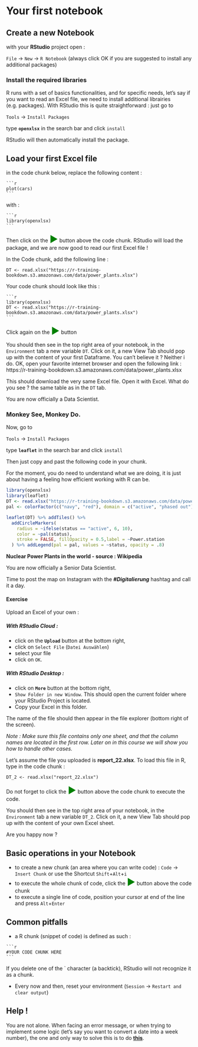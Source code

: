# Your first notebook 


## Create a new Notebook {-}
with your **RStudio** project open :

`File` -> `New` -> `R Notebook` 
(always click OK if you are suggested to install any additional packages)

### Install the required libraries  {-}
R runs with a set of basics functionalities, and for specific needs, let's say if you want to read an Excel file, we need to install additional librairies (e.g. packages).
With RStudio this is quite straightforward : just go to 

`Tools` -> `Install Packages` 

type **`openxlsx`** in the search bar and click `install`

RStudio will then automatically install the package.

## Load your first Excel file  {-}

in the code chunk below, replace the following content :

````
```r
plot(cars)
```
````
with :

````
```r
library(openxlsx)
```
````

Then click on the <span style="color:green;font-size: 24px">**►**</span> button above the code chunk.
RStudio will load the package, and we are now good to read our first Excel file !


In the Code chunk, add the following line :

`DT <- read.xlsx("https://r-training-bookdown.s3.amazonaws.com/data/power_plants.xlsx")`


Your code chunk should look like this :


````
```r
library(openxlsx)
DT <- read.xlsx("https://r-training-bookdown.s3.amazonaws.com/data/power_plants.xlsx")
```
````

Click again on the <span style="color:green;font-size: 24px">**►**</span> button

You should then see in the top right area of your notebook, in the `Environment` tab a new variable `DT`. Click on it, a new View Tab should pop up with the content of your first Dataframe. 
You can't believe it ? Neither i do. OK, open your favorite internet browser and open the following link : https://r-training-bookdown.s3.amazonaws.com/data/power_plants.xlsx

This should download the very same Excel file. Open it with Excel. What do you see ? the same table as in the `DT` tab.

You are now officially a Data Scientist.


### Monkey See, Monkey Do. {-}
Now, go to 

`Tools` -> `Install Packages` 

type **`leaflet`** in the search bar and click `install`

Then just copy and past the following code in your chunk.

For the moment, you do need to understand what we are doing, it is just about having a feeling how efficient working with R can be.


```r
library(openxlsx)
library(leaflet)
DT <- read.xlsx("https://r-training-bookdown.s3.amazonaws.com/data/power_plants.xlsx")
pal <- colorFactor(c("navy", "red"), domain = c("active", "phased out"))

leaflet(DT) %>% addTiles() %>%
  addCircleMarkers(
    radius = ~ifelse(status == "active", 6, 10),
    color = ~pal(status),
    stroke = FALSE, fillOpacity = 0.5,label = ~Power.station
  ) %>% addLegend(pal = pal, values = ~status, opacity = .8)
```
**Nuclear Power Plants in the world - source : Wikipedia**



You are now officially a Senior Data Scientist. 

Time to post the map on Instagram with the ***#Digitalierung*** hashtag and call it a day.

#### Exercise {-}

Upload an Excel of your own :

##### With RStudio Cloud : {-}

- click on the **`Upload`** button at the bottom right,
- click on `Select File` (`Datei Auswählen`)
- select your file 
- click on `OK`.


##### With RStudio Desktop : {-}

- click on **`More`** button at the bottom right,
- `Show Folder in new Window`. This should open the current folder where your RStudio Project is located.
- Copy your Excel in this folder.

The name of the file should then appear in the file explorer (bottom right of the screen). 

*Note : Make sure this file contains only one sheet, and that the column names are located in the first row. Later on in this course we will show you how to handle other cases.*



Let's assume the file you uploaded is **report_22.xlsx**. To load this file in R,  type in the code chunk :

`DT_2 <- read.xlsx("report_22.xlsx")`

Do not forget to click the  <span style="color:green;font-size: 24px">**►**</span> button above the code chunk to execute the code.

You should then see in the top right area of your notebook, in the `Environment` tab a new variable `DT_2`. Click on it, a new View Tab should pop up with the content of your own Excel sheet.

Are you happy now ?


## Basic operations  in your Notebook {-}

- to create a new chunk (an area where you can write code) : `Code` -> `Insert Chunk` or use the Shortcut `Shift`+`Alt`+`i`
- to execute the whole chunk of code, click the  <span style="color:green;font-size: 24px">**►**</span> button above the code chunk
- to execute a single line of code, position your cursor at end of the line and press `Alt`+`Enter`

## Common pitfalls  {-}
- a R chunk (snippet of code) is defined as such :

````
```r
#YOUR CODE CHUNK HERE
```
````

If you delete one of the ` character (a backtick), RStudio will not recognize it as a chunk.

- Every now and then, reset your environment (`Session` -> `Restart and clear output`)




## Help ! {-}
You are not alone. When facing an error message, or when trying to implement some logic (let's say you want to convert a date into a week number), the one and only way to solve this is to do [**this**](https://letmegooglethat.com/?q=R+extract+week+number+from+Date+stackoverflow).


